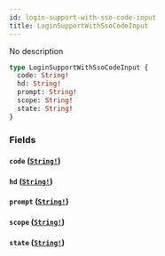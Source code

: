 ```yaml
---
id: login-support-with-sso-code-input
title: LoginSupportWithSsoCodeInput
---
```


No description

```graphql
type LoginSupportWithSsoCodeInput {
  code: String!
  hd: String!
  prompt: String!
  scope: String!
  state: String!
}
```

### Fields

#### `code` ([`String!`](/docs/graphql/scalars/string))

#### `hd` ([`String!`](/docs/graphql/scalars/string))

#### `prompt` ([`String!`](/docs/graphql/scalars/string))

#### `scope` ([`String!`](/docs/graphql/scalars/string))

#### `state` ([`String!`](/docs/graphql/scalars/string))
